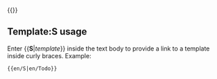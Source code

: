 <includeonly>
&#123;{[[Template:{{{1}}}|{{{1}}}]]}}
</includeonly>
<noinclude>
{{en/S|en/Template}}
==Template:S usage==
Enter <nowiki>{{</nowiki>'''S'''|''template''}} inside the text body to provide a link to a template inside curly braces. Example:

<pre>{{en/S|en/Todo}}</pre>
</noinclude>